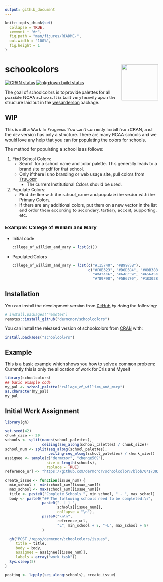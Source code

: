 ```yaml
---
output: github_document
---
```


<!-- README.md is generated from README.Rmd. Please edit that file -->

```r
knitr::opts_chunk$set(
  collapse = TRUE,
  comment = "#>",
  fig.path = "man/figures/README-",
  out.width = "100%",
  fig.height = 1
)
```

# schoolcolors <img src="man/figures/logo.png" align="right" width="120" />

<!-- badges: start -->
[![CRAN status](https://www.r-pkg.org/badges/version/schoolcolors)](https://CRAN.R-project.org/package=schoolcolors)
[![pkgdown build status](https://github.com/dermcnor/schoolcolors/workflows/pkgdown/badge.svg)](https://github.com/dermcnor/schoolcolors/actions)
<!-- badges: end -->

The goal of schoolcolors is to provide palettes for all possible NCAA schools. It is built very heavily upon the structure laid out in the [wesanderson](https://github.com/karthik/wesanderson) package.

## WIP

This is still a Work In Progress.  You can't currently install from CRAN, and the dev version has only a structure.  There are many NCAA schools and we would love any help that you can for populating the colors for schools.

The method for populating a school is as follows:

1. Find School Colors:
    + Search for a school name and color palette.  This generally leads to a brand site or pdf for that school.
    + Only if there is no branding or web usage site, pull colors from [TruColor](http://www.trucolor.net/college-colors-nicknames/college-colors-nicknames-full-index/)
        + The current Institutional Colors should be used.
2. Populate Colors:
    + Find the line with the school_name and populate the vector with the Primary Colors.
    + If there are any additional colors, put them on a new vector in the list and order them according to secondary, tertiary, accent, supporting, etc.

### Example: College of William and Mary

- Initial code

    ```r
    college_of_william_and_mary = list(c())
    ```

- Populated Colors

    ```r
    college_of_william_and_mary = list(c("#115740", "#B9975B"),
                                       c("#F0B323", "#D0D3D4", "#00B388", "#CAB64B", 
                                         "#84344E", "#64CCC9", "#E56A54", "#789D4A", 
                                         "#789F90", "#5B6770", "#183028", "#00313C"))
    ```

## Installation

You can install the development version from [GitHub](https://github.com/) by doing the following:

``` r
# install.packages("remotes")
remotes::install_github("dermcnor/schoolcolors")
```

You can install the released version of schoolcolors from [CRAN](https://CRAN.R-project.org) with:

``` r
install.packages("schoolcolors")
```

## Example

This is a basic example which shows you how to solve a common problem: Currently this is only the allocation of work for Cris and Myself

```r
library(schoolcolors)
## basic example code
my_pal <- school_palette("college_of_william_and_mary")
as.character(my_pal)
my_pal
```



## Initial Work Assignment

``` r
library(gh)

set.seed(42)
chunk_size <- 20
schools <- split(names(school_palettes), 
                 ceiling(seq_along(school_palettes) / chunk_size))
school_num <- split(seq_along(school_palettes), 
                    ceiling(seq_along(school_palettes) / chunk_size))
assignee <- sample(c("dermcnor", "cbenge509"), 
                   size = length(schools), 
                   replace = TRUE)
reference_url <- "https://github.com/dermcnor/schoolcolors/blob/07173925ceabcefdadefe25e675dd4a7362feab9/R/school_palettes.R#"

create_issue <- function(issue_num) {
  min_school <- min(school_num[[issue_num]])
  max_school <- max(school_num[[issue_num]])
  title <- paste0("Complete Schools ", min_school, " - ", max_school)
  body <- paste0("## The following schools need to be completed:\n", 
                 paste0("- [ ] ", 
                        schools[[issue_num]], 
                        collapse = "\n"),
                 paste0("\n\n", 
                        reference_url,
                        "L", min_school + 8, "-L", max_school + 8)
                 )
  
  gh("POST /repos/dermcnor/schoolcolors/issues", 
     title = title, 
     body = body,
     assignee = assignee[[issue_num]],
     labels = array("work task"))
  Sys.sleep(5)
}

posting <- lapply(seq_along(schools), create_issue)
```
